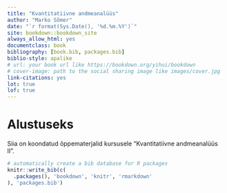 ```yaml
--- 
title: "Kvantitatiivne andmeanalüüs"
author: "Marko Sõmer"
date: "`r format(Sys.Date(), '%d.%m.%Y')`"
site: bookdown::bookdown_site
always_allow_html: yes
documentclass: book
bibliography: [book.bib, packages.bib]
biblio-style: apalike
# url: your book url like https://bookdown.org/yihui/bookdown
# cover-image: path to the social sharing image like images/cover.jpg
link-citations: yes
lot: true
lof: true
---
```


# Alustuseks {-}
\markboth{}{}

Siia on koondatud õppematerjalid kursusele "Kvantitatiivne andmeanalüüs II".



```r
# automatically create a bib database for R packages
knitr::write_bib(c(
  .packages(), 'bookdown', 'knitr', 'rmarkdown'
), 'packages.bib')
```
